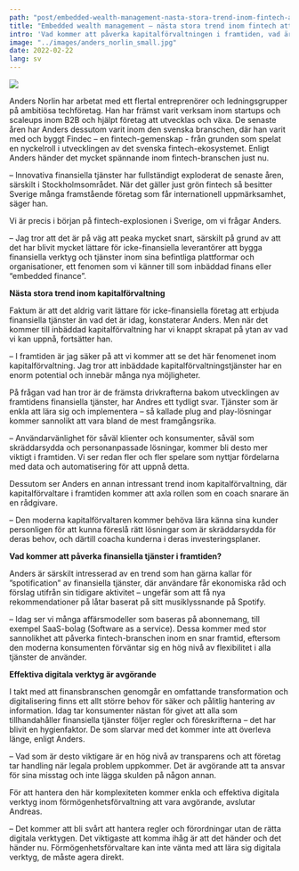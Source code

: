 ```yaml
---
path: "post/embedded-wealth-management-nasta-stora-trend-inom-fintech-att-halla-utkik-efter"
title: "Embedded wealth management – nästa stora trend inom fintech att hålla utkik efter?"
intro: 'Vad kommer att påverka kapitalförvaltningen i framtiden, vad är på gång i Fintech-branschen just nu, och vad kommer att vara drivkrafterna bakom morgondagens finansiella verktyg och tjänster? Vi pratade med Anders Norlin, en erfaren styrelseledamot, rådgivare och Venture Builder, samt före detta VD för Findec, för att höra hans syn på dessa ämnen.'
image: "../images/anders_norlin_small.jpg"
date: 2022-02-22
lang: sv
---
```


![](../images/anders_norlin_small.jpg)


Anders Norlin har arbetat med ett flertal entreprenörer och ledningsgrupper på ambitiösa techföretag. Han har främst varit verksam inom startups och scaleups inom B2B och hjälpt företag att utvecklas och växa. De senaste åren har Anders dessutom varit inom den svenska branschen, där han varit med och byggt Findec – en fintech-gemenskap - från grunden som spelat en nyckelroll i utvecklingen av det svenska fintech-ekosystemet.
Enligt Anders händer det mycket spännande inom fintech-branschen just nu.

– Innovativa finansiella tjänster har fullständigt exploderat de senaste åren, särskilt i Stockholmsområdet. När det gäller just grön fintech så besitter Sverige många framstående företag som får internationell uppmärksamhet, säger han.

Vi är precis i början på fintech-explosionen i Sverige, om vi frågar Anders.

– Jag tror att det är på väg att peaka mycket snart, särskilt på grund av att det har blivit mycket lättare för icke-finansiella leverantörer att bygga finansiella verktyg och tjänster inom sina befintliga plattformar och organisationer, ett fenomen som vi känner till som inbäddad finans eller “embedded finance”.

__Nästa stora trend inom kapitalförvaltning__

Faktum är att det aldrig varit lättare för icke-finansiella företag att erbjuda finansiella tjänster än vad det är idag, konstaterar Anders. Men när det kommer till inbäddad kapitalförvaltning har vi knappt skrapat på ytan av vad vi kan uppnå, fortsätter han.

– I framtiden är jag säker på att vi kommer att se det här fenomenet inom kapitalförvaltning. Jag tror att inbäddade kapitalförvaltningstjänster har en enorm potential och innebär många nya möjligheter.

På frågan vad han tror är de främsta drivkrafterna bakom utvecklingen av framtidens finansiella tjänster, har Andres ett tydligt svar. Tjänster som är enkla att lära sig och implementera – så kallade plug and play-lösningar kommer sannolikt att vara bland de mest framgångsrika.

– Användarvänlighet för såväl klienter och konsumenter, såväl som skräddarsydda och personanpassade lösningar, kommer bli desto mer viktigt i framtiden. Vi ser redan fler och fler spelare som nyttjar fördelarna med data och automatisering för att uppnå detta.

Dessutom ser Anders en annan intressant trend inom kapitalförvaltning, där kapitalförvaltare i framtiden kommer att axla rollen som en coach snarare än en rådgivare.

– Den moderna kapitalförvaltaren kommer behöva lära känna sina kunder personligen för att kunna föreslå rätt lösningar som är skräddarsydda för deras behov, och därtill coacha kunderna i deras investeringsplaner.

__Vad kommer att påverka finansiella tjänster i framtiden?__

Anders är särskilt intresserad av en trend som han gärna kallar för ”spotification” av finansiella tjänster, där användare får ekonomiska råd och förslag utifrån sin tidigare aktivitet – ungefär som att få nya rekommendationer på låtar baserat på sitt musiklyssnande på Spotify.

– Idag ser vi många affärsmodeller som baseras på abonnemang, till exempel SaaS-bolag (Software as a service). Dessa kommer med stor sannolikhet att påverka fintech-branschen inom en snar framtid, eftersom den moderna konsumenten förväntar sig en hög nivå av flexibilitet i alla tjänster de använder.

__Effektiva digitala verktyg är avgörande__

I takt med att finansbranschen genomgår en omfattande transformation och digitalisering finns ett allt större behov för säker och pålitlig hantering av information. Idag tar konsumenter nästan för givet att alla som tillhandahåller finansiella tjänster följer regler och föreskrifterna – det har blivit en hygienfaktor. De som slarvar med det kommer inte att överleva länge, enligt Anders.

– Vad som är desto viktigare är en hög nivå av transparens och att företag tar handling när legala problem uppkommer. Det är avgörande att ta ansvar för sina misstag och inte lägga skulden på någon annan.

För att hantera den här komplexiteten kommer enkla och effektiva digitala verktyg inom förmögenhetsförvaltning att vara avgörande, avslutar Andreas.

– Det kommer att bli svårt att hantera regler och förordningar utan de rätta digitala verktygen. Det viktigaste att komma ihåg är att det händer och det händer nu. Förmögenhetsförvaltare kan inte vänta med att lära sig digitala verktyg, de måste agera direkt.
